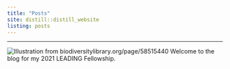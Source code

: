 ```yaml
---
title: "Posts"
site: distill::distill_website
listing: posts
---
```

---
![Illustration from biodiversitylibrary.org/page/58515440](docs/images/Tierleben.jpg)
Welcome to the blog for my 2021 LEADING Fellowship. 